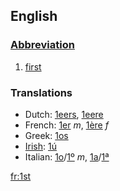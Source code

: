 ==English==

===[[Abbreviation]]===
# [[first]]
===Translations===
*Dutch: [[1eers]], [[1eere]]
*French: [[1er]] ''m'', [[1ère]] ''f''
*Greek: [[1os]]
*[[Irish]]: [[1ú]]
*Italian: [[1o]]/[[1º]] ''m'', [[1a]]/[[1ª]]

[[fr:1st]]
